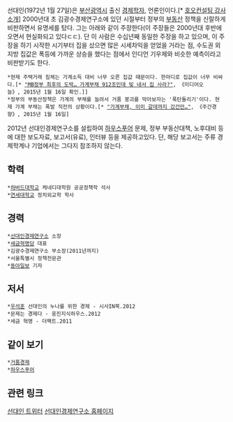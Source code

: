 선대인(1972년 1월 27일)은 [[부산광역시]] 출신 [[경제학]]자, 언론인이다.[* [http://www.hooh.kr/bbs/board.php?bo_table=sub02_02&wr_id=373&sca=%B0%E6%BF%B5%2C%C7%F5%BD%C5&page=2 호오컨설팅 강사 소개]] 2000년대 초 김광수경제연구소에 있던 시절부터 정부의 [[부동산]] 정책을 신랄하게 비판하면서 유명세를 탔다. 그는 아래와 같이 주장한다(이 주장들은 2000년대 후반에 오면서 현실화되고 있다ㄷㄷ). 단 이 사람은 수십년째 동일한 주장을 하고 있으며, 이 주장을 하기 시작한 시기부터 집을 샀으면 많은 시세차익을 얻었을 거라는 점, 수도권 외 지방 집값은 폭등에 가까운 상승을 했다는 점에서 인디언 기우제와 비슷한 예측이라고 비판받기도 한다.
 *현재 주택거래 침체는 가계소득 대비 너무 오른 집값 때문이다. 한마디로 집값이 너무 비싸다.[* [http://news.naver.com/main/read.nhn?mode=LSD&mid=sec&sid1=101&oid=006&aid=0000056768 "MB정부 최후의 도박… 가계부채 912조인데 빚 내서 집 사라?"], 《미디어오늘》, 2015년 1월 16일 확인.]] 
 *정부의 부동산정책은 가계의 부채를 늘려서 거품 붕괴를 막아보자는 '폭탄돌리기'이다. 현재 가계 부채는 폭발 직전의 상황이다.[* [http://news.naver.com/main/read.nhn?mode=LSD&mid=sec&sid1=110&oid=033&aid=0000023940 "가계부채, 이미 갈데까지 갔건만…"], 《주간경향》, 2015년 1월 16일]
2012년 선대인경제연구소를 설립하여 [[하우스푸어]] 문제, 정부 부동산대책, 노후대비 등에 대한 보도자료, 보고서(유료), 인터뷰 등을 제공하고있다. 단, 해당 보고서는 주류 경제학계나 기업에서는 그다지 참조하지 않는다.
== 학력 ==
 *[[하버드대학교]] 케네디대학원 공공정책학 석사 
 *[[연세대학교]] 정치외교학 학사
== 경력 ==
 *[[선대인경제연구소]] 소장
 *[[세금혁명당]] 대표
 *김광수경제연구소 부소장(2011년까지)
 *서울특별시 정책전문관
 *[[동아일보]] 기자
== 저서 ==
 *[[우석훈]] 선대인의 누나를 위한 경제 - 시사IN북.2012
 *문제는 경제다 - 웅진지식하우스.2012
 *세금 혁명 - 더팩트.2011
== 같이 보기 ==
 *[[거품경제]]
 *[[하우스푸어]]
== 관련 링크 ==
[https://twitter.com/kennedian3 선대인 트위터]
[http://www.sdinomics.com/ 선대인경제연구소 홈페이지]
